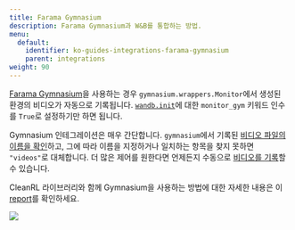 ```yaml
---
title: Farama Gymnasium
description: Farama Gymnasium과 W&B를 통합하는 방법.
menu:
  default:
    identifier: ko-guides-integrations-farama-gymnasium
    parent: integrations
weight: 90
---
```


[Farama Gymnasium](https://gymnasium.farama.org/#)을 사용하는 경우 `gymnasium.wrappers.Monitor`에서 생성된 환경의 비디오가 자동으로 기록됩니다. [`wandb.init`](/ko/ref/python/init)에 대한 `monitor_gym` 키워드 인수를 `True`로 설정하기만 하면 됩니다.

Gymnasium 인테그레이션은 매우 간단합니다. `gymnasium`에서 기록된 [비디오 파일의 이름을 확인](https://github.com/wandb/wandb/blob/c5fe3d56b155655980611d32ef09df35cd336872/wandb/integration/gym/__init__.py#LL69C67-L69C67)하고, 그에 따라 이름을 지정하거나 일치하는 항목을 찾지 못하면 `"videos"`로 대체합니다. 더 많은 제어를 원한다면 언제든지 수동으로 [비디오를 기록](/ko/guides/track/log/media/)할 수 있습니다.

CleanRL 라이브러리와 함께 Gymnasium을 사용하는 방법에 대한 자세한 내용은 이 [report](https://wandb.ai/raph-test/cleanrltest/reports/Mario-Bros-but-with-AI-Gymnasium-and-CleanRL---Vmlldzo0NTcxNTcw)를 확인하세요.

<Frame>
    <img src="/images/integrations/gymnasium.png"  />
</Frame>
